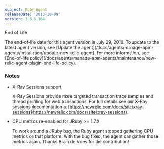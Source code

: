 ```yaml
---
subject: Ruby Agent
releaseDate: '2013-10-09'
version: 3.6.8.164
---
```


End of Life

<Callout variant="important">
  The end-of-life date for this agent version is July 29, 2019. To update to the latest agent version, see [Update the agent](/docs/agents/manage-apm-agents/installation/update-new-relic-agent). For more information, see [End-of-life policy](/docs/agents/manage-apm-agents/maintenance/new-relic-agent-plugin-end-life-policy).
</Callout>

### Notes

* X-Ray Sessions support

  X-Ray Sessions provide more targeted transaction trace samples and thread profiling for web transactions. For full details see our X-Ray sessions documentation at [https://newrelic.com/docs/site/xray-sessions](https://newrelic.com/docs/site/xray-sessions).
* CPU metrics re-enabled for JRuby >= 1.7.0

  To work around a JRuby bug, the Ruby agent stopped gathering CPU metrics on that platform. With the bug fixed, the agent can gather those metrics again. Thanks Bram de Vries for the contribution!
